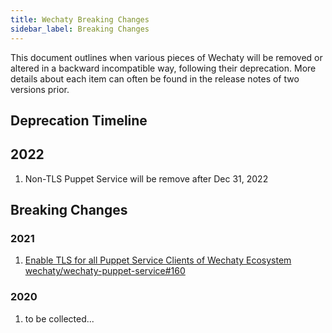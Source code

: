 ```yaml
---
title: Wechaty Breaking Changes
sidebar_label: Breaking Changes
---
```


This document outlines when various pieces of Wechaty will be removed or altered
in a backward incompatible way, following their deprecation.
More details about each item can often be found in the release notes of two versions prior.

## Deprecation Timeline

## 2022

1. Non-TLS Puppet Service will be remove after Dec 31, 2022

## Breaking Changes

### 2021

1. [Enable TLS for all Puppet Service Clients of Wechaty Ecosystem wechaty/wechaty-puppet-service#160](https://github.com/wechaty/wechaty-puppet-service/issues/160)

### 2020

1. to be collected...
